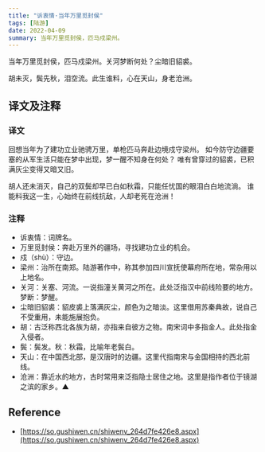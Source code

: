 ```yaml
---
title: "诉衷情·当年万里觅封侯"
tags: [陆游]
date: 2022-04-09
summary: 当年万里觅封侯，匹马戍梁州。
---
```


当年万里觅封侯，匹马戍梁州。关河梦断何处？尘暗旧貂裘。

胡未灭，鬓先秋，泪空流。此生谁料，心在天山，身老沧洲。

## 译文及注释

### 译文

回想当年为了建功立业驰骋万里，单枪匹马奔赴边境戍守梁州。
如今防守边疆要塞的从军生活只能在梦中出现，梦一醒不知身在何处？
唯有曾穿过的貂裘，已积满灰尘变得又暗又旧。

胡人还未消灭，自己的双鬓却早已白如秋霜，只能任忧国的眼泪白白地流淌。
谁能料我这一生，心始终在前线抗敌，人却老死在沧洲！

### 注释

- 诉衷情：词牌名。
- 万里觅封侯：奔赴万里外的疆场，寻找建功立业的机会。
- 戍（shù）：守边。
- 梁州：治所在南郑。陆游著作中，称其参加四川宣抚使幕府所在地，常杂用以上地名。
- 关河：关塞、河流。一说指潼关黄河之所在。此处泛指汉中前线险要的地方。梦断：梦醒。
- 尘暗旧貂裘：貂皮裘上落满灰尘，颜色为之暗淡。这里借用苏秦典故，说自己不受重用，未能施展抱负。
- 胡：古泛称西北各族为胡，亦指来自彼方之物。南宋词中多指金人。此处指金入侵者。
- 鬓：鬓发。秋：秋霜，比喻年老鬓白。
- 天山：在中国西北部，是汉唐时的边疆。这里代指南宋与金国相持的西北前线。
- 沧洲：靠近水的地方，古时常用来泛指隐士居住之地。这里是指作者位于镜湖之滨的家乡。▲

## Reference

- [https://so.gushiwen.cn/shiwenv_264d7fe426e8.aspx](https://so.gushiwen.cn/shiwenv_264d7fe426e8.aspx)

